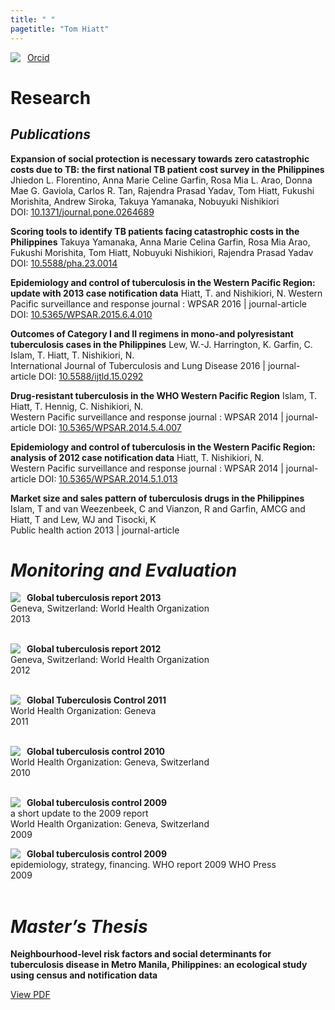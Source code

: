 ```yaml
---
title: " "
pagetitle: "Tom Hiatt"
---
```


<link rel="stylesheet" href="styles.css" type="text/css">
<link rel="stylesheet" href="academicicons/css/academicons.min.css"/>

<img src="https://orcid.org/sites/default/files/images/orcid_16x16.png"   align="left"> &nbsp;   [Orcid](https://orcid.org/0000-0003-0056-1433)

# Research

## *Publications*

**Expansion of social protection is necessary towards zero catastrophic costs due to TB: the first national TB patient cost survey in the Philippines** Jhiedon L. Florentino, Anna Marie Celine Garfin, Rosa Mia L. Arao, Donna Mae G. Gaviola, Carlos R. Tan, Rajendra Prasad Yadav, Tom Hiatt, Fukushi Morishita, Andrew Siroka, Takuya Yamanaka, Nobuyuki Nishikiori  
DOI: [10.1371/journal.pone.0264689](https://doi.org/10.1371/journal.pone.0264689)

**Scoring tools to identify TB patients facing catastrophic costs in the Philippines** Takuya Yamanaka, Anna Marie Celina Garfin, Rosa Mia Arao, Fukushi Morishita, Tom Hiatt, Nobuyuki Nishikiori, Rajendra Prasad Yadav  
DOI: [10.5588/pha.23.0014](https://doi.org/10.5588/pha.23.0014)

**Epidemiology and control of tuberculosis in the Western Pacific Region: update with 2013 case notification data** Hiatt, T. and Nishikiori, N.
Western Pacific surveillance and response journal : WPSAR
2016 | journal-article
DOI: [10.5365/WPSAR.2015.6.4.010](https://doi.org/10.5365/WPSAR.2015.6.4.010)

**Outcomes of Category I and II regimens in mono-and polyresistant tuberculosis cases in the Philippines** Lew, W.-J.
Harrington, K.
Garfin, C.
Islam, T.
Hiatt, T.
Nishikiori, N.  
International Journal of Tuberculosis and Lung Disease
2016 | journal-article
DOI: [10.5588/ijtld.15.0292](https://doi.org/10.5588/ijtld.15.0292)


**Drug-resistant tuberculosis in the WHO Western Pacific Region** Islam, T.
Hiatt, T.
Hennig, C.
Nishikiori, N.    
Western Pacific surveillance and response journal : WPSAR
2014 | journal-article
DOI: [10.5365/WPSAR.2014.5.4.007](https://doi.org/10.5365/WPSAR.2014.5.4.007)


**Epidemiology and control of tuberculosis in the Western Pacific Region: analysis of 2012 case notification data** Hiatt, T.
Nishikiori, N.  
Western Pacific surveillance and response journal : WPSAR
2014 | journal-article
DOI: [10.5365/WPSAR.2014.5.1.013](https://doi.org/10.5365/WPSAR.2014.5.1.013)

**Market size and sales pattern of tuberculosis drugs in the Philippines** Islam, T and van Weezenbeek, C and Vianzon, R and Garfin, AMCG and Hiatt, T and Lew, WJ and Tisocki, K   
Public health action 
2013 | journal-article



# *Monitoring and Evaluation*

<img align="left" src="images/gtbr13_cover_60px.jpg" style="margin-right: 10px">

**Global tuberculosis report 2013**  
Geneva, Switzerland: World Health Organization  
2013   
<br>  

<img align="left" src="images/gbt12_60.gif" style="margin-right: 10px">

**Global tuberculosis report 2012**  
Geneva, Switzerland: World Health Organization  
2012   
<br> 

<img align="left" src="images/2011cover60px.jpg" style="margin-right: 10px">


**Global Tuberculosis Control 2011**  
World Health Organization: Geneva  
2011  
<br> 

<img align="left" src="images/gtbr10_60.gif" style="margin-right: 10px">


**Global tuberculosis control 2010**  
World Health Organization: Geneva, Switzerland  
2010  
<br> 

<img align="left" src="images/gtbr09update60px.gif" style="margin-right: 10px">


**Global tuberculosis control 2009**  
a short update to the 2009 report  
World Health Organization: Geneva, Switzerland  
2009 
<br> 

<img align="left" src="images/cover09_60px.gif" style="margin-right: 10px">


**Global tuberculosis control 2009**  
epidemiology, strategy, financing. WHO report 2009
WHO Press  
2009  
<br> 

# *Master's Thesis*

**Neighbourhood-level risk factors and social determinants for tuberculosis disease in Metro Manila, Philippines: an ecological study using census and notification data** 
 
[View PDF](files/Thesis.pdf)

